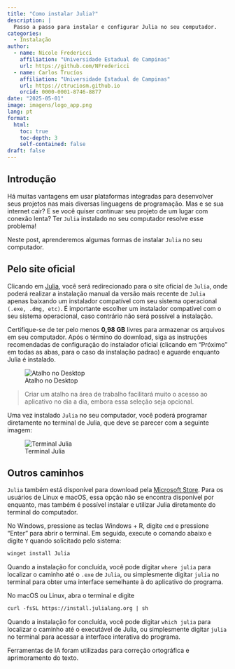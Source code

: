 ```yaml
---
title: "Como instalar Julia?"
description: |
  Passo a passo para instalar e configurar Julia no seu computador.
categories:
  - Instalação
author:
  - name: Nicole Fredericci
    affiliation: "Universidade Estadual de Campinas"
    url: https://github.com/NFredericci
  - name: Carlos Trucíos
    affiliation: "Universidade Estadual de Campinas"
    url: https://ctruciosm.github.io
    orcid: 0000-0001-8746-8877
date: "2025-05-01"
image: imagens/logo_app.png
lang: pt
format:
  html:
    toc: true
    toc-depth: 3
    self-contained: false
draft: false
---
```


## Introdução

Há muitas vantagens em usar plataformas integradas para desenvolver seus projetos nas mais diversas linguagens de programação. Mas e se sua internet cair? E se você quiser continuar seu projeto de um lugar com conexão lenta? Ter `Julia` instalado no seu computador resolve esse problema!

Neste post, aprenderemos algumas formas de instalar `Julia` no seu computador.

## Pelo site oficial

Clicando em [Julia](https://julialang.org/downloads/#manual_downloads), você será redirecionado para o site oficial de `Julia`, onde poderá realizar a instalação manual da versão mais recente de `Julia` apenas baixando um instalador compatível com seu sistema operacional  `(.exe, .dmg, etc)`. É importante escolher um instalador compatível com o seu sistema operacional, caso contrário não será possível a instalação.

Certifique-se de ter pelo menos **0,98 GB** livres para armazenar os arquivos em seu computador. Após o término do download, siga as instruções recomendadas de configuração do instalador oficial (clicando em "Próximo" em todas as abas, para o caso da instalação padrao) e aguarde enquanto Julia é instalado.

![Atalho no Desktop](imagens/installer_app.png){fig-align="center"}

> Criar um atalho na área de trabalho facilitará muito o acesso ao aplicativo no dia a dia, embora essa seleção seja opcional. 

Uma vez instalado `Julia` no seu computador, você poderá programar diretamente no terminal de Julia, que deve se parecer com a seguinte imagem:

![Terminal Julia](imagens/terminal_app.png){fig-align="center"}

## Outros caminhos

`Julia` também está disponível para download pela [Microsoft Store](https://apps.microsoft.com/detail/9njnww8pvkmn?hl=pt-BR&gl=BR). Para os usuários de Linux e macOS, essa opção não se encontra disponível por enquanto, mas também é possível instalar e utilizar Julia diretamente do terminal do computador.

No Windows, pressione as teclas Windows + R, digite `cmd` e pressione "Enter" para abrir o terminal. Em seguida, execute o comando abaixo e digite `Y` quando solicitado pelo sistema:

``` default
winget install Julia
```

Quando a instalação for concluída, você pode digitar `where julia` para localizar o caminho até o `.exe` de `Julia`, ou simplesmente digitar `julia` no terminal para obter uma interface semelhante à do aplicativo do programa.

No macOS ou Linux, abra o terminal e digite

``` default
curl -fsSL https://install.julialang.org | sh
```

Quando a instalação for concluída, você pode digitar `which julia` para localizar o caminho até o executável de Julia, ou simplesmente digitar `julia` no terminal para acessar a interface interativa do programa.

::: {.callout-note} 
Ferramentas de IA foram utilizadas para correção ortográfica e aprimoramento do texto.
:::
